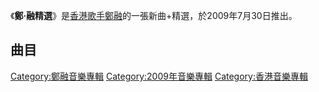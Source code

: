 {{Unreferenced|time=2020-04-29T01:20:41+00:00}}
{{Album infobox | <!-- See Wikipedia:WikiProject_Albums -->
| Name        = 鄭·融精選
| Type        = 新曲+精選
| Artist      = [[鄭融|鄭融]]
| Cover       = 鄭融 鄭·融精選.jpg
| Released    = 2009年7月30日
| Recorded    = 2009年
| Genre       = [[粵語流行音樂|粵語流行音樂]]
| Label       = [[星娛樂|星娛樂]]
| Last album  = [[23_(鄭融專輯)|23]]<br>（2008年）
| This album  = '''鄭·融精選'''<br>（2009年）
| Next album  = [[Spring/Summer_2011|Spring/Summer 2011]]<br>（2011年）
}}

《'''鄭·融精選'''》是[[香港|香港]][[歌手|歌手]][[鄭融|鄭融]]的一張新曲+精選，於2009年7月30日推出。

==曲目==
{{Tracklist
| headline = CD One
| font_size = 90%
| total_length = 47:32

| music_credits = yes
| lyrics_credits = yes
| arranger_credits = yes
| producer_credits = yes
| longnote_column = yes
| extra_column = 首次收錄專輯

| title1 = 借
| music1 = [[鄧智偉|鄧智偉]]
| lyrics1 = [[陳少琪|陳少琪]]
| arranger1 = [[Johnny_Yim|Johnny Yim]]
| producer1 = [[莊冬昕|莊冬昕]]
| note1 = '''新歌'''
| longnote1 = 
| extra1 = 鄭·融精選
| length1 = 3:55

| title2 = Go!爭鞋
| music2 = 莊冬昕
| lyrics2 = 陳少琪
| arranger2 = 莊冬昕
| producer2 = 莊冬昕
| note2 = '''新歌'''
| longnote2 = 
| extra2 = 鄭·融精選
| length2 = 3:07

| title3 = 紅綠燈
| music3 = [[張家誠|張家誠]]
| lyrics3 = 陳少琪
| arranger3 = Johnny Yim<br>[[鍾興民|鍾興民]]
| producer3 = 陳少琪
| longnote3 = 
| extra3 = [[Honey_(鄭融專輯)|Honey]]
| length3 = 3:56

| title4 = 成人對待
| music4 = [[劉祖德|劉祖德]]
| lyrics4 = 陳少琪
| arranger4 = 劉祖德
| producer4 = 劉祖德
| longnote4 = 
| extra4 = [[成人對待|成人對待]]
| length4 = 3:25

| title5 = 東京百貨
| music5 = [[伍仲衡|伍仲衡]]
| lyrics5 = 陳少琪
| arranger5 = Johnny Yim
| producer5 = 陳少琪
| longnote5 = 
| extra5 = [[Super_Girl_(鄭融專輯)|Super Girl]]
| length5 = 3:53

| title6 = 終生學習
| music6 = [[謝杰_(音樂人)|謝-{杰}-]]
| lyrics6 = [[梁勵文|梁勵文]]
| arranger6 = 謝-{杰}-
| producer6 = 謝-{杰}-
| longnote6 = 
| extra6 = [[成人對待|成人對待]]
| length6 = 3:54

| title7 = 大女仔
| music7 = [[林天愛|林天愛]]
| lyrics7 = [[蔡冕麗|夏至]]
| arranger7 = 莊冬昕
| producer7 = 莊冬昕<br>[[鄭融|鄭融]]
| longnote7 = 
| extra7 = [[Super_Girl_(鄭融專輯)|Super Girl]]
| length7 = 3:30

| title8 = 健康教育
| music8 = 伍仲衡
| lyrics8 = 陳少琪
| arranger8 = Johnny Yim
| producer8 = 陳少琪<br>莊冬昕
| longnote8 = 
| extra8 = [[23_(鄭融專輯)|23]]
| length8 = 3:48

| title9 = 紅花會
| music9 = [[楊毅_(音樂人)|楊毅]]
| lyrics9 = 陳少琪
| arranger9 = 楊毅
| producer9 = [[趙增熹|趙增熹]]<br>陳少琪
| longnote9 = 
| extra9 = [[Step_By_Step|Step By Step]]
| length9 = 3:28

| title10 = 不要怕
| music10 = 莊冬昕
| lyrics10 = 夏至
| arranger10 = 莊冬昕
| producer10 = 莊冬昕
| longnote10 = 
| extra10 = [[Super_Girl_(鄭融專輯)|Super Girl]]
| length10 = 3:01

| title11 = 小神仙
| music11 = [[陳志聰|陳志聰]]
| lyrics11 = 陳少琪
| arranger11 = 劉祖德
| producer11 = 劉祖德
| longnote11 = 
| extra11 = [[成人對待|成人對待]]
| length11 = 3:24

| title12 = 愛得耐
| music12 = [[陳奐仁|陳奐仁]]
| lyrics12 = 陳少琪<br>陳奐仁
| arranger12 = 陳奐仁
| producer12 = 陳奐仁
| longnote12 = 
| extra12 = [[Beat_Beat|Beat Beat]]
| length12 = 4:24

| title13 = 一生中一分鐘
| music13 = [[吳品輝|吳品輝]]
| lyrics13 = 陳少琪
| arranger13 = Johnny Yim
| producer13 = 莊冬昕
| longnote13 = 
| extra13 = [[Super_Girl_(鄭融專輯)|Super Girl]]
| length13 = 3:40
}}
{{Tracklist
| headline = CD Two
| font_size = 90%
| total_length = 44:53

| music_credits = yes
| lyrics_credits = yes
| arranger_credits = yes
| producer_credits = yes
| longnote_column = yes
| extra_column = 首次收錄專輯

| title1 = 請問
| music1 = [[莊冬昕|莊冬昕]]
| lyrics1 = [[蔡冕麗|夏至]]
| arranger1 = 莊冬昕
| producer1 = 莊冬昕
| note1 = '''新歌'''
| longnote1 = 
| extra1 = 鄭·融精選
| length1 = 4:00

| title2 = 無謂情歌
| music2 = 莊冬昕
| lyrics2 = 夏至<br>[[歐陽靖_(饒舌者)|歐陽靖]]
| arranger2 = 莊冬昕
| producer2 = 莊冬昕
| note2 = Featuring [[莊冬昕|莊冬昕]]、[[歐陽靖_(饒舌者)|歐陽靖]]
| longnote2 = 
| extra2 = [[23_(鄭融專輯)|23]]
| length2 = 3:33

| title3 = 還
| music3 = [[鄧智偉|鄧智偉]]
| lyrics3 = [[陳少琪|陳少琪]]
| arranger3 = [[Johnny_Yim|Johnny Yim]]
| producer3 = 莊冬昕<br>鄧智偉
| longnote3 = 
| extra3 = [[23_(鄭融專輯)|23]]
| length3 = 4:07

| title4 = Honey
| music4 = [[楊毅_(音樂人)|楊毅]]
| lyrics4 = 夏至
| arranger4 = 莊冬昕
| producer4 = [[趙增熹|趙增熹]]<br>陳少琪<br>莊冬昕
| longnote4 = 
| extra4 = [[Honey_(鄭融專輯)|Honey]]
| length4 = 3:46

| title5 = 一事無成
| music5 = [[陳光榮|陳光榮]]
| lyrics5 = [[黃偉文|黃偉文]]
| arranger5 = 陳光榮
| producer5 = 陳光榮
| note5 = [[周柏豪|周柏豪]]合唱
| longnote5 = 
| extra5 = [[Continue_(EP)|Continue]]
| length5 = 3:09

| title6 = 受夠
| music6 = [[Vincent_Chow|Vincent Chow]]
| lyrics6 = [[林夕|林夕]]
| arranger6 = [[陳明道|Terry Chan]]
| producer6 = 莊冬昕
| longnote6 = 
| extra6 = [[Super_Girl_(鄭融專輯)|Super Girl]]
| length6 = 4:03

| title7 = Me Vs Me
| music7 = 莊冬昕
| lyrics7 = 陳少琪
| arranger7 = 莊冬昕
| producer7 = 莊冬昕
| longnote7 = 
| extra7 = [[Super_Girl_(鄭融專輯)|Super Girl (Deluxe Edition)]]
| length7 = 3:37

| title8 = 不便
| music8 = 陳奐仁
| lyrics8 = [[梁勵文|梁勵文]]
| arranger8 = [[吳偉賢|Tim Ngoh]]
| producer8 = 陳奐仁
| longnote8 = 
| extra8 = [[Beat_Beat|Beat Beat]]
| length8 = 3:52

| title9 = 想入非非
| music9 = [[側田|側田]]
| lyrics9 = 陳少琪
| arranger9 = Johnny Yim
| producer9 = 陳少琪
| longnote9 = 
| extra9 = [[Honey_(鄭融專輯)|Honey]]
| length9 = 3:15

| title10 = 融
| music10 = Johnny Yim
| lyrics10 = 陳少琪
| arranger10 = Johnny Yim
| producer10 = 陳少琪<br>Johnny Yim
| longnote10 = 
| extra10 = [[Honey_(鄭融專輯)|Honey]]
| length10 = 3:52

| title11 = 小龍女
| music11 = [[謝杰_(音樂人)|謝-{杰}-]]
| lyrics11 = 陳少琪<br>[[方皓玟|方皓玟]]
| arranger11 = 謝-{杰}-
| producer11 = 謝-{杰}-
| longnote11 = 
| extra11 = [[Beat_Beat|Beat Beat]]
| length11 = 4:01

| title12 = 咀咒他
| music12 = 楊毅
| lyrics12 = 夏至
| arranger12 = 楊毅<br>謝-{杰}-
| producer12 = 謝-{杰}-
| longnote12 = 
| extra12 = [[Step_By_Step|Step By Step]]
| length12 = 3:34
}}
{{Track listing
| collapsed = yes
| headline = DVD曲目
| total_length = 57:04
| title1 = 借
| title2 = 請問
| title3 = 紅綠燈
| title4 = 健康教育
| title5 = Honey
| title6 = 還
| title7 = 東京百貨
| title8 = 愛得耐
| title9 = 一事無成
| note9 = [[周柏豪|周柏豪]]合唱
| title10 = Me Vs Me
| title11 = 大女仔
| title12 = 受夠
| title13 = 花木蘭
| title14 = 無謂情歌
| note14 = Featuring [[莊冬昕|莊冬昕]]、[[歐陽靖_(饒舌者)|歐陽靖]]
| title15 = 想入非非
}}

[[Category:鄭融音樂專輯|Category:鄭融音樂專輯]]
[[Category:2009年音樂專輯|Category:2009年音樂專輯]]
[[Category:香港音樂專輯|Category:香港音樂專輯]]